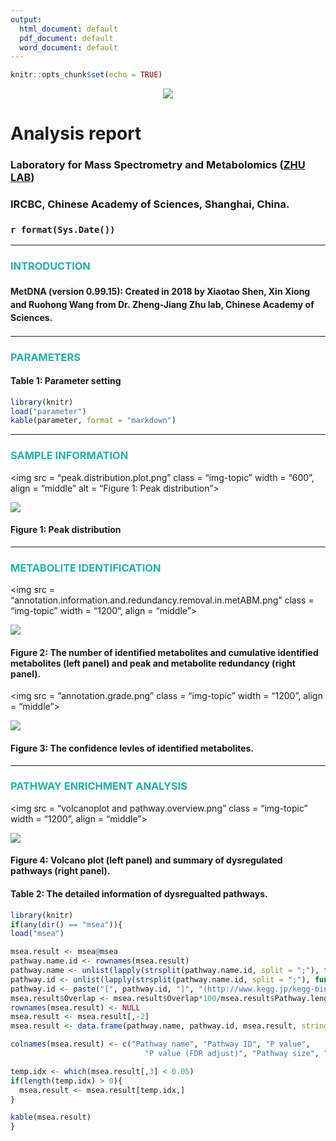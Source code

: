 ```yaml
---
output:
  html_document: default
  pdf_document: default
  word_document: default
---
```


```r
knitr::opts_chunk$set(echo = TRUE)
```

<center>![](MetDNA.logo.png)</center>

<h1>**Analysis report**</h1>
<h3>Laboratory for Mass Spectrometry and Metabolomics ([ZHU LAB](http://www.zhulab.cn/))</h3>
<h3>IRCBC, Chinese Academy of Sciences, Shanghai, China.</h3>
<h3>`r format(Sys.Date())`</h3>

---

### **<font color = "lightseagreen">INTRODUCTION</font>**

<h4> <p style="line-height:1.5em;">**MetDNA (version 0.99.15)**: Created in 2018 by Xiaotao Shen, Xin Xiong and Ruohong Wang from Dr. Zheng-Jiang Zhu lab, Chinese Academy of Sciences.</p> </h4>

---

### **<font color = "lightseagreen">PARAMETERS</font>**

#### **Table 1: Parameter setting**

```r
library(knitr)
load("parameter")
kable(parameter, format = "markdown")
```

---

### **<font color = "lightseagreen">SAMPLE INFORMATION</font>**

<img src = "peak.distribution.plot.png" class = "img-topic" width = "600", align = "middle" alt = "Figure 1: Peak distribution">

![](peak.distribution.plot.png)

#### **Figure 1: Peak distribution**

---

### **<font color = "lightseagreen">METABOLITE IDENTIFICATION</font>**


<img src = "annotation.information.and.redundancy.removal.in.metABM.png" class = "img-topic" width = "1200", align = "middle">

![](annotation.information.and.redundancy.removal.in.metABM.png)

#### **Figure 2: The number of identified metabolites and cumulative identified metabolites (left panel) and peak and metabolite redundancy (right panel).**


<img src = "annotation.grade.png" class = "img-topic" width = "1200", align = "middle">

![](annotation.grade.png)

#### **Figure 3: The confidence levles of identified metabolites.**


---

### **<font color = "lightseagreen">PATHWAY ENRICHMENT ANALYSIS</font>** 

<img src = "volcanoplot and pathway.overview.png" class = "img-topic" width = "1200", align = "middle">

![](volcanoplot and pathway.overview.png)

#### **Figure 4: Volcano plot (left panel) and summary of dysregulated pathways (right panel).**

#### **Table 2: The detailed information of dysregualted pathways.** 

```r
library(knitr)
if(any(dir() == "msea")){
load("msea")  

msea.result <- msea@msea
pathway.name.id <- rownames(msea.result)
pathway.name <- unlist(lapply(strsplit(pathway.name.id, split = ";"), function(x) x[1]))
pathway.id <- unlist(lapply(strsplit(pathway.name.id, split = ";"), function(x) x[2]))
pathway.id <- paste("[", pathway.id, "]", "(http://www.kegg.jp/kegg-bin/show_pathway?", pathway.id, ")", sep = "")
msea.result$Overlap <- msea.result$Overlap*100/msea.result$Pathway.length
rownames(msea.result) <- NULL
msea.result <- msea.result[,-2]
msea.result <- data.frame(pathway.name, pathway.id, msea.result, stringsAsFactors = FALSE)

colnames(msea.result) <- c("Pathway name", "Pathway ID", "P value",
                              "P value (FDR adjust)", "Pathway size", "Overlap (%)")

temp.idx <- which(msea.result[,3] < 0.05)
if(length(temp.idx) > 0){
  msea.result <- msea.result[temp.idx,]
}

kable(msea.result)
}
```

